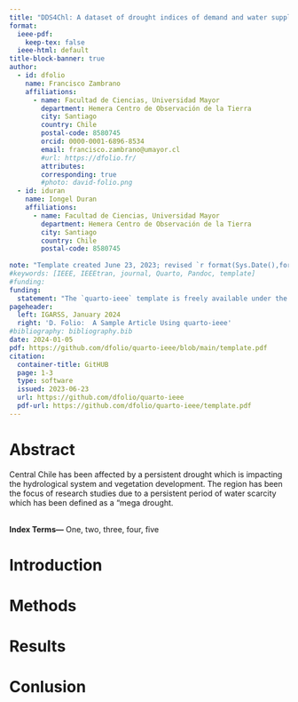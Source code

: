 ```yaml
---
title: "DDS4Chl: A dataset of drought indices of demand and water supply for continental Chile"
format:
  ieee-pdf:
    keep-tex: false  
  ieee-html: default
title-block-banner: true
author:
  - id: dfolio
    name: Francisco Zambrano
    affiliations:
      - name: Facultad de Ciencias, Universidad Mayor
        department: Hemera Centro de Observación de la Tierra
        city: Santiago
        country: Chile
        postal-code: 8580745
        orcid: 0000-0001-6896-8534
        email: francisco.zambrano@umayor.cl
        #url: https://dfolio.fr/
        attributes:
        corresponding: true
        #photo: david-folio.png
  - id: iduran
    name: Iongel Duran
    affiliations: 
      - name: Facultad de Ciencias, Universidad Mayor
        department: Hemera Centro de Observación de la Tierra
        city: Santiago
        country: Chile
        postal-code: 8580745
   
note: "Template created June 23, 2023; revised `r format(Sys.Date(),format='%B %d, %Y')`."
#keywords: [IEEE, IEEEtran, journal, Quarto, Pandoc, template]
#funding: 
funding: 
  statement: "The `quarto-ieee` template is freely available under the MIT license on github: <https://github.com/dfolio/quarto-ieee>."
pageheader:
  left: IGARSS, January 2024
  right: 'D. Folio:  A Sample Article Using quarto-ieee'
#bibliography: bibliography.bib
date: 2024-01-05
pdf: https://github.com/dfolio/quarto-ieee/blob/main/template.pdf
citation: 
  container-title: GitHUB
  page: 1-3
  type: software
  issued: 2023-06-23
  url: https://github.com/dfolio/quarto-ieee
  pdf-url: https://github.com/dfolio/quarto-ieee/template.pdf
---
```


# **Abstract** {-}

Central Chile has been affected by a persistent drought which is impacting the hydrological system and vegetation development. The region has been the focus of research studies due to a persistent period of water scarcity which has been defined as a “mega drought.  
<br>

**Index Terms—** One, two, three, four, five

# **Introduction**

# **Methods**

# **Results**

# Conlusion
